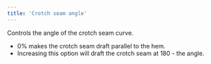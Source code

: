```yaml
---
title: 'Crotch seam angle'
---
```


Controls the angle of the crotch seam curve.

- 0% makes the crotch seam draft parallel to the hem.
- Increasing this option will draft the crotch seam at 180 - the angle.
